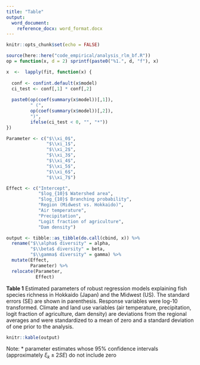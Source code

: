 ```yaml
---
title: "Table"
output:
  word_document:
    reference_docx: word_format.docx
---
```


```r

knitr::opts_chunk$set(echo = FALSE)

source(here::here("code_empirical/analysis_rlm_bf.R"))
op = function(x, d = 2) sprintf(paste0("%1.", d, "f"), x) 

x  <-  lapply(fit, function(x) {
  
  conf <- confint.default(x$model)
  ci_test <- conf[,1] * conf[,2]
  
  paste0(op(coef(summary(x$model))[,1]),
         " (",
         op(coef(summary(x$model))[,2]),
         ")",
         ifelse(ci_test < 0, "", "*"))
})

Parameter <- c("$\\xi_0$",
               "$\\xi_1$", 
               "$\\xi_2$",    
               "$\\xi_3$",                             
               "$\\xi_4$",                                         
               "$\\xi_5$",
               "$\\xi_6$",
               "$\\xi_7$")

Effect <- c("Intercept",
            "$log_{10}$ Watershed area", 
            "$log_{10}$ Branching probability",    
            "Region (Midwest vs. Hokkaido)",                             
            "Air temperature",                                         
            "Precipitation",
            "Logit fraction of agriculture",
            "Dam density")

output <- tibble::as_tibble(do.call(cbind, x)) %>% 
  rename("$\\alpha$ diversity" = alpha,
         "$\\beta$ diversity" = beta,
         "$\\gamma$ diversity" = gamma) %>% 
  mutate(Effect,
         Parameter) %>% 
  relocate(Parameter,
           Effect)

```

**Table 1** Estimated parameters of robust regression models explaining fish species richness in Hokkaido (Japan) and the Midwest (US). The standard errors (SE) are shown in parenthesis. Response variables were log-10 transformed. Climate and land use variables (air temperature, precipitation, logit fraction of agriculture, dam density) are deviations from the regional averages and were standardized to a mean of zero and a standard deviation of one prior to the analysis.

```r

knitr::kable(output)

```

Note: * parameter estimates whose 95% confidence intervals (approximately $\xi_k \pm 2SE$) do not include zero
